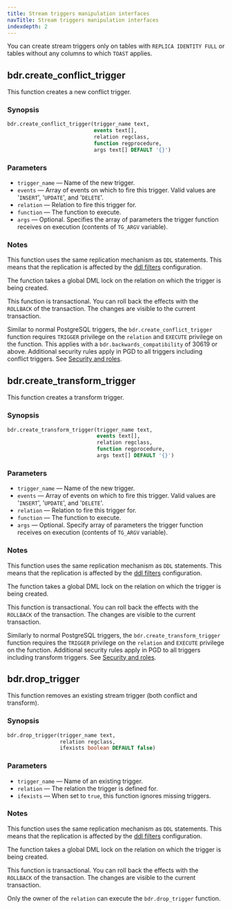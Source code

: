 ```yaml
---
title: Stream triggers manipulation interfaces
navTitle: Stream triggers manipulation interfaces
indexdepth: 2
---
```


You can create stream triggers only on tables with `REPLICA IDENTITY FULL`
or tables without any columns to which `TOAST` applies.

## bdr.create_conflict_trigger

This function creates a new conflict trigger.

### Synopsis

```sql
bdr.create_conflict_trigger(trigger_name text,
                            events text[],
                            relation regclass,
                            function regprocedure,
                            args text[] DEFAULT '{}')
```

### Parameters

-   `trigger_name` &mdash; Name of the new trigger.
-   `events` &mdash; Array of events on which to fire this trigger. Valid values are
     '`INSERT`', '`UPDATE`', and '`DELETE`'.
-   `relation` &mdash; Relation to fire this trigger for.
-   `function` &mdash; The function to execute.
-   `args` &mdash; Optional. Specifies the array of parameters the trigger function
     receives on execution (contents of `TG_ARGV` variable).

### Notes

This function uses the same replication mechanism as `DDL` statements. This
means that the replication is affected by the
[ddl filters](../../repsets#ddl-replication-filtering) configuration.

The function takes a global DML lock on the relation on which the trigger
is being created.

This function is transactional. You can roll back the effects with the
`ROLLBACK` of the transaction. The changes are visible to the current
transaction.

Similar to normal PostgreSQL triggers, the `bdr.create_conflict_trigger`
function requires `TRIGGER` privilege on the `relation` and `EXECUTE`
privilege on the function. This applies with a
`bdr.backwards_compatibility` of 30619 or above. Additional
security rules apply in PGD to all triggers including conflict
triggers. See [Security and roles](../../security#triggers).

## bdr.create_transform_trigger

This function creates a transform trigger.

### Synopsis

```sql
bdr.create_transform_trigger(trigger_name text,
                             events text[],
                             relation regclass,
                             function regprocedure,
                             args text[] DEFAULT '{}')
```

### Parameters

-   `trigger_name` &mdash; Name of the new trigger.
-   `events` &mdash; Array of events on which to fire this trigger. Valid values are
     '`INSERT`', '`UPDATE`', and '`DELETE`'.
-   `relation` &mdash; Relation to fire this trigger for.
-   `function` &mdash; The function to execute.
-   `args` &mdash; Optional. Specify array of parameters the trigger function
     receives on execution (contents of `TG_ARGV` variable).

### Notes

This function uses the same replication mechanism as `DDL` statements. This
means that the replication is affected by the
[ddl filters](../../repsets#ddl-replication-filtering) configuration.

The function takes a global DML lock on the relation on which the trigger
is being created.

This function is transactional. You can roll back the effects with the
`ROLLBACK` of the transaction. The changes are visible to the current
transaction.

Similarly to normal PostgreSQL triggers, the `bdr.create_transform_trigger`
function requires the `TRIGGER` privilege on the `relation` and `EXECUTE`
privilege on the function. Additional security rules apply in PGD to all
triggers including transform triggers. See
[Security and roles](../../security#triggers).

## bdr.drop_trigger

This function removes an existing stream trigger (both conflict and transform).

### Synopsis

```sql
bdr.drop_trigger(trigger_name text,
                 relation regclass,
                 ifexists boolean DEFAULT false)
```

### Parameters

-   `trigger_name` &mdash; Name of an existing trigger.
-   `relation` &mdash; The relation the trigger is defined for.
-   `ifexists` &mdash; When set to `true`, this function ignores missing
     triggers.

### Notes

This function uses the same replication mechanism as `DDL` statements. This
means that the replication is affected by the
[ddl filters](../../repsets#ddl-replication-filtering) configuration.

The function takes a global DML lock on the relation on which the trigger
is being created.

This function is transactional. You can roll back the effects with the
`ROLLBACK` of the transaction. The changes are visible to the current
transaction.

Only the owner of the `relation` can execute the `bdr.drop_trigger` function.
